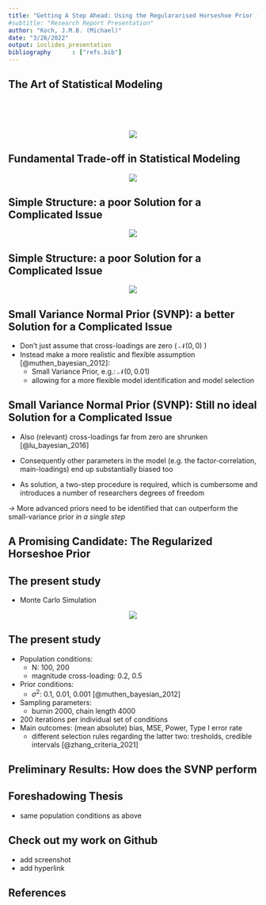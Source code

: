 ```yaml
---
title: "Getting A Step Ahead: Using the Regulararised Horseshoe Prior (RHSP) to Select Cross-Loadings in Bayesian Regularized SEM"
#subtitle: "Research Report Presentation"
author: "Koch, J.M.B. (Michael)"
date: "3/26/2022"
output: ioslides_presentation
bibliography      : ["refs.bib"]
---
```


## The Art of Statistical Modeling

\ 

\ 

<center>

![](~/1vs2StepBayesianRegSEM/Rmd/figures/datagenVsModelMeme.png)

</center>

## Fundamental Trade-off in Statistical Modeling 

<center>

![](~/1vs2StepBayesianRegSEM/Rmd/figures/fundamentalTradeoff.png)

</center>


## Simple Structure: a poor Solution for a Complicated Issue


<center>


![](~/1vs2StepBayesianRegSEM/Rmd/figures/simpleStructure.png)


</center>


## Simple Structure: a poor Solution for a Complicated Issue


<center>
 

![](~/1vs2StepBayesianRegSEM/Rmd/figures/simpleStructureMeme.png)


</center>


## Small Variance Normal Prior (SVNP): a better Solution for a Complicated Issue 

  + Don't just assume that cross-loadings are zero ( $\mathcal{N}(0, 0)$ )
  + Instead make a more realistic and flexible assumption [@muthen_bayesian_2012]:
    - Small Variance Prior, e.g.: $\mathcal{N}(0, 0.01)$ 
    - allowing for a more flexible model identification and model selection

## Small Variance Normal Prior (SVNP): Still no ideal Solution for a Complicated Issue

- Also (relevant) cross-loadings far from zero are shrunken [@lu_bayesian_2016] 

- Consequently other parameters in the model (e.g. the factor-correlation, main-loadings) end up substantially biased too

- As solution, a two-step procedure is required, which is cumbersome and introduces a number of researchers degrees of freedom
  
*&#8594;* More advanced priors need to be identified that can outperform the small-variance prior *in a single step*


## A Promising Candidate: The Regularized Horseshoe Prior

## The present study

- Monte Carlo Simulation 


<center>


![](~/1vs2StepBayesianRegSEM/Rmd/figures/model.png)


</center>

## The present study

- Population conditions:
  - N: 100, 200
  - magnitude cross-loading: 0.2, 0.5
- Prior conditions:
  - $\sigma^2$: 0.1, 0.01, 0.001 [@muthen_bayesian_2012]
- Sampling parameters:
  -  burnin 2000, chain length 4000 
- 200 iterations per individual set of conditions
- Main outcomes: (mean absolute) bias, MSE, Power, Type I error rate
  - different selection rules regarding the latter two: tresholds, credible intervals [@zhang_criteria_2021]

## Preliminary Results: How does the SVNP perform 

## Foreshadowing Thesis

- same population conditions as above

## Check out my work on Github

- add screenshot
- add hyperlink


<style>
slides > slide { overflow: scroll; }
slides > slide:not(.nobackground):after {
  content: '';
}
</style>

## References
